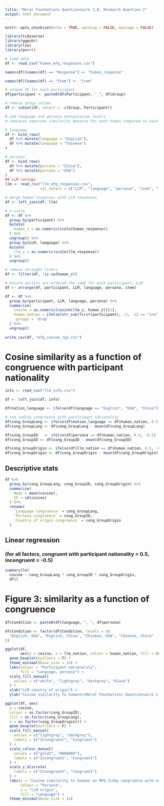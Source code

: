 ```yaml
---
title: "Moral Foundations Questionnaire 2.0, Research Question 2"
output: html_document
---
```


```r

knitr::opts_chunk$set(echo = TRUE, warning = FALSE, message = FALSE)

library(tidyverse)
library(ggpubr)
library(lsa)
library(purrr)

```

```r

# load data
df <- read_csv("human_mfq_responses.csv")

names(df)[names(df) == "Response"] <- "human_response"

names(df)[names(df) == "Item"] <- "item"

# unique ID for each participant
df$participant <- paste0(df$Participant, "_", df$Group)

# remove group column
df <- subset(df, select = -c(Group, Participant))

# add language and persona manipulation levels
# (because separate similarity measure for each human compared to each LLM in each condition)

# language
df <- bind_rows(
  df %>% mutate(language = "English"),
  df %>% mutate(language = "Chinese")
)

# persona 
df <- bind_rows(
  df %>% mutate(persona = "China"),
  df %>% mutate(persona = "USA")
)
## LLM ratings
llm <- read_csv("llm_mfq_responses.csv",
                col_select = c("LLM", "language", "persona", "item", "llm_response"))

# merge human responses with LLM responses
df <- left_join(df, llm)

# z-score
df <- df %>%
  group_by(participant) %>%
  mutate(
    human_z = as.numeric(scale(human_response))
  ) %>%
  ungroup() %>%
  group_by(LLM, language) %>%
  mutate(
    llm_z = as.numeric(scale(llm_response))
  ) %>%
  ungroup()

# remove straight liners
df <- filter(df, !is.na(human_z))

```

```r

# ensure vectors are ordered the same for each participant, LLM
df <- arrange(df, participant, LLM, language, persona, item)

df <- df %>%
  group_by(participant, LLM, language, persona) %>%
  summarise(
    cosine = as.numeric(cosine(llm_z, human_z))[1],
    human_nation = ifelse(str_sub(first(participant), -3, -1) == "ina", "China", "USA"),
    .groups = 'drop'
  ) %>%
  ungroup()
  
write_csv(df, "mfq_cosine_rq2.csv")

```

# Cosine similarity as a function of congruence with participant nationality

```r

info <- read_csv("llm_info.csv")

df <- left_join(df, info)

df$nation_language <- ifelse(df$language == "English", "USA", "China")

# sum coding congruence with participant nationality
df$cong_GroupLang <- ifelse(df$nation_language == df$human_nation, 0.5, -0.5)
df$cong_GroupLang <- df$cong_GroupLang - mean(df$cong_GroupLang)

df$cong_GroupID   <- ifelse(df$persona == df$human_nation, 0.5, -0.5)
df$cong_GroupID <- df$cong_GroupID - mean(df$cong_GroupID)

df$cong_GroupOrigin <- ifelse(df$llm_nation == df$human_nation, 0.5, -0.5)
df$cong_GroupOrigin <- df$cong_GroupOrigin - mean(df$cong_GroupOrigin)

```

## Descriptive stats

```r

df %>%
  group_by(cong_GroupLang, cong_GroupID, cong_GroupOrigin) %>%
  summarise(
    Mean = mean(cosine),
    SD = sd(cosine)
  ) %>%
  rename(
    `Language congruence` = cong_GroupLang,
    `Persona congruence` = cong_GroupID,
    `Country of origin congruence` = cong_GroupOrigin
  )

```

## Linear regression

### (for all factors, congruent with participant nationality = 0.5, incongruent = -0.5)

```r

summary(lm(
  cosine ~ cong_GroupLang * cong_GroupID * cong_GroupOrigin,
  df))

```

# Figure 3: similarity as a function of congruence

```r

df$Condition <- paste0(df$language, ", ", df$persona)

df$Condition <- factor(df$Condition, levels = c(
  "English, USA", "English, China", "Chinese, USA", "Chinese, China"
))

ggplot(df,
       aes(y = cosine, x = llm_nation, colour = human_nation, fill = Condition)) +
  geom_boxplot(outliers = F) +
  theme_minimal(base_size = 14) +
  labs(colour = "Participant nationality", 
       fill = "Language, persona") +
  scale_fill_manual(
    values = c("white", "lightgrey", "darkgrey", "black")
  ) +
  xlab("LLM country of origin") +
  ylab("Cosine similarity to humans\nMoral Foundations Questionnaire 2.0")

```

```r

ggplot(df, aes(
  y = cosine, 
  colour = as.factor(cong_GroupID), 
  fill = as.factor(cong_GroupLang), 
  x = as.factor(cong_GroupOrigin))) +
  geom_boxplot(outliers = F) +
  scale_fill_manual(
    values = c("lightgrey", "darkgrey"), 
    labels = c("Incongruent", "Congruent")
  ) +
  scale_colour_manual(
    values = c("gold3", "#800080"),
    labels = c("Incongruent", "Congruent")
  ) +
  scale_x_discrete(
    labels = c("Incongruent", "Congruent")
  ) +
  labs(y = "Cosine similarity to humans on MFQ-2\nby congruence with nationality", 
       colour = "Persona", 
       x = "LLM origin", 
       fill = "Language") +
  theme_minimal(base_size = 14)

```
